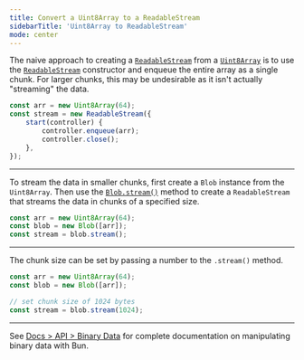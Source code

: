 ```yaml
---
title: Convert a Uint8Array to a ReadableStream
sidebarTitle: 'Uint8Array to ReadableStream'
mode: center
---
```


The naive approach to creating a [`ReadableStream`](https://developer.mozilla.org/en-US/docs/Web/API/ReadableStream) from a [`Uint8Array`](https://developer.mozilla.org/en-US/docs/Web/JavaScript/Reference/Global_Objects/Uint8Array) is to use the [`ReadableStream`](https://developer.mozilla.org/en-US/docs/Web/API/ReadableStream) constructor and enqueue the entire array as a single chunk. For larger chunks, this may be undesirable as it isn't actually "streaming" the data.

```ts
const arr = new Uint8Array(64);
const stream = new ReadableStream({
	start(controller) {
		controller.enqueue(arr);
		controller.close();
	},
});
```

---

To stream the data in smaller chunks, first create a `Blob` instance from the `Uint8Array`. Then use the [`Blob.stream()`](https://developer.mozilla.org/en-US/docs/Web/API/Blob/stream) method to create a `ReadableStream` that streams the data in chunks of a specified size.

```ts
const arr = new Uint8Array(64);
const blob = new Blob([arr]);
const stream = blob.stream();
```

---

The chunk size can be set by passing a number to the `.stream()` method.

```ts
const arr = new Uint8Array(64);
const blob = new Blob([arr]);

// set chunk size of 1024 bytes
const stream = blob.stream(1024);
```

---

See [Docs > API > Binary Data](https://bun.com/docs/api/binary-data#conversion) for complete documentation on manipulating binary data with Bun.
